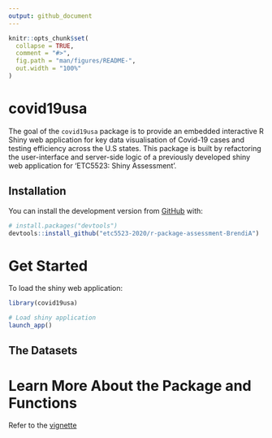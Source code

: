 ```yaml
---
output: github_document
---
```


<!-- README.md is generated from README.Rmd. Please edit that file -->

```r
knitr::opts_chunk$set(
  collapse = TRUE,
  comment = "#>",
  fig.path = "man/figures/README-",
  out.width = "100%"
)
```

# covid19usa

<!-- badges: start -->
<!-- badges: end -->

The goal of the `covid19usa` package is to provide an embedded interactive R Shiny web application for key data visualisation of Covid-19 cases and testing efficiency across the U.S states. This package is built by refactoring the user-interface and server-side logic of a previously developed shiny web application for 'ETC5523: Shiny Assessment'.


## Installation

You can install the development version from [GitHub](https://github.com/etc5523-2020/r-package-assessment-BrendiA) with:

``` r
# install.packages("devtools")
devtools::install_github("etc5523-2020/r-package-assessment-BrendiA")
```

# Get Started

To load the shiny web application:

``` r
library(covid19usa)

# Load shiny application
launch_app()
```

## The Datasets




# Learn More About the Package and Functions

Refer to the [vignette](Provide link for the vignette)
